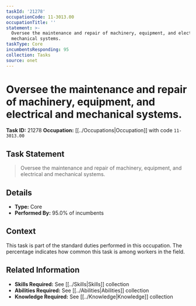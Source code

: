 ```yaml
---
taskId: '21278'
occupationCode: 11-3013.00
occupationTitle: ''
statement: >-
  Oversee the maintenance and repair of machinery, equipment, and electrical and
  mechanical systems.
taskType: Core
incumbentsResponding: 95
collection: Tasks
source: onet
---
```

# Oversee the maintenance and repair of machinery, equipment, and electrical and mechanical systems.

**Task ID:** 21278
**Occupation:** [[../Occupations|Occupation]] with code `11-3013.00`

## Task Statement

> Oversee the maintenance and repair of machinery, equipment, and electrical and mechanical systems.

## Details

- **Type:** Core
- **Performed By:** 95.0% of incumbents

## Context

This task is part of the standard duties performed in this occupation. The percentage indicates how common this task is among workers in the field.

## Related Information

- **Skills Required:** See [[../Skills|Skills]] collection
- **Abilities Required:** See [[../Abilities|Abilities]] collection
- **Knowledge Required:** See [[../Knowledge|Knowledge]] collection
